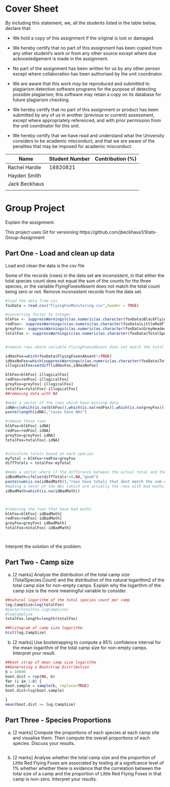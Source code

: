 Cover Sheet
========================================================


By including this statement, we, all the students listed in the table
below, declare that:

- We hold a copy of this assignment if the original is lost or damaged.

- We hereby certify that no part of this assignment has been copied from
  any other student's work or from any other source except where due
  acknowledgement is made in the assignment.

- No part of the assignment has been written for us by any other person
  except where collaboration has been authorised by the unit coordinator.

- We are aware that this work may be reproduced and submitted to plagiarism
  detection software programs for the purpose of detecting possible
  plagiarism; this software may retain a copy on its database for future
  plagiarism checking.

- We hereby certify that no part of this assignment or product has been
  submitted by any of us in another (previous or current) assessment, except
  where appropriately referenced, and with prior permission from the unit
  coordinator for this unit.

- We hereby certify that we have read and understand what the University
  considers to be academic misconduct, and that we are aware of the
  penalties that may be imposed for academic misconduct.

Name               | Student Number | Contribution (%)
-------------------|----------------|-----------------
Rachel Hardie      |  18820821      |
Hayden Smith       |                |
Jack Beckhaus      |                |
                   |                |

<div style="page-break-before:always;"></div>


Group Project
========================================================

Explain the assignment.


This project uses Git for versioning
https://github.com/jbeckhaus1/Stats-Group-Assignment


Part One - Load and clean up data
--------------------------------------------------------

Load and clean the data is the csv file

Some of the records (rows) in the data set are inconsistent, in that either the total species count does not equal
the sum of the counts for the three species, or the variable FlyingFoxesAbsent does not match the total count being
zero or not.
Remove inconsistent records from the data set.

```{r}
#load the data from csv
foxData = read.csv("FlyingFoxMonitoring.csv",header = TRUE)

#converting factor to integer
blkFox <- suppressWarnings(c(as.numeric(as.character(foxData$BlackFlyingFox.Count))))
redFox<- suppressWarnings(c(as.numeric(as.character(foxData$LittleRedFlyingFox.Count))))
greyFox<- suppressWarnings(c(as.numeric(as.character(foxData$GreyHeadedFlyingFox.Count))))
totalFox <- suppressWarnings(c(as.numeric(as.character(foxData$TotalSpecies.Count))))


#remove rows where variable FlyingFoxesAbsent does not match the total count being zero or not.

idHasFox=which(foxData$FlyingFoxesAbsent!=TRUE)
idHasNoFox=which(suppressWarnings(c(as.numeric(as.character(foxData$TotalSpecies.Count))))!=0)
illogicalFox=setdiff(idHasFox,idHasNoFox)

blkFox=blkFox[-illogicalFox]
redFox=redFox[-illogicalFox]
greyFox=greyFox[-illogicalFox]
totalFox=totalFox[-illogicalFox]
##removing data with NA

#make a vector of the rows which have missing data
idNA=c(which(is.na(blkFox)),which(is.na(redFox)),which(is.na(greyFox)),which(is.na(totalFox)))
paste(length(idNA),"cases have NAs")

#remove those rows
blkFox=blkFox[-idNA]
redFox=redFox[-idNA]
greyFox=greyFox[-idNA]
totalFox=totalFox[-idNA]


#calculate totals based on each species
myTotal = blkFox+redFox+greyFox
diffTotals = totalFox-myTotal

#make a vector where if the difference between the actual total and the sum of each species doesn't match the value is NA and if it does it's "good"
idBadMath=ifelse(diffTotals!=0,NA,"good")
paste(sum(is.na(idBadMath)),"rows have totals that dont match the sum of each species")
#making a vecor of the NAs (which are actually the rows with bad maths)
idBadMath=which(is.na(idBadMath))



#removing the rows that have bad maths
blkFox=blkFox[-idBadMath]
redFox=redFox[-idBadMath]
greyFox=greyFox[-idBadMath]
totalFox=totalFox[-idBadMath]




```

Interpret the solution of the problem.

Part Two - Camp size
--------------------------------------------------------
(a) [2 marks] Analyse the distribution of the total camp size (TotalSpecies.Count) and the distribution of the
natural logarithm2 of the total camp size for non-empty camps.
Explain why the logarithm of the camp size is the more meaningful variable to consider.
```{r}
##natural logarithm of the total species count per camp
log.CampSize=log(totalFox)
#paste(totalFox,logCampSize)
#logCampSize
totalFox.length=length(totalFox)

##histogram of camp size logarithm
hist(log.CampSize)
```


(b) [2 marks] Use bootstrapping to compute a 95% confidence interval for the mean logarithm of the total camp size for
non-empty camps.
Interpret your result.
```{r}

##boot strap of mean camp size logarithm
##Generating a Bootstrap Distribution
b = 10000
boot.dist = rep(NA, b)
for (i in 1:b) {
boot.sample = sample(b, replace=TRUE)
boot.dist=log(boot.sample)

}
mean(boot.dist >= log.CampSize)

```

Part Three - Species Proportions
--------------------------------------------------------

(a) [2 marks] Compute the proportions of each species at each camp site and visualise them. Then compute the overall
proportions of each species.
Discuss your results.

```{r}

```

(b) [2 marks] Analyse whether the total camp size and the proportion of Little Red Flying Foxes are associated by
testing at a signifcance level of 1% whether whether there is evidence that the correlation between the total size of
a camp and the proportion of Little Red Flying Foxes in that camp is non-zero.
Interpret your results.

```{r}

```

